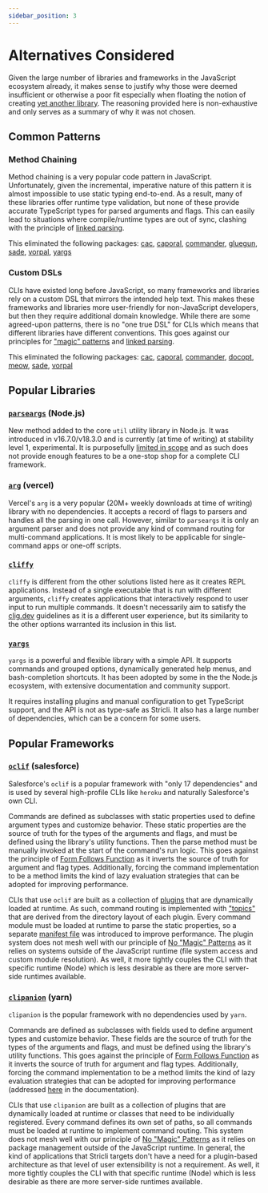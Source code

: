 ```yaml
---
sidebar_position: 3
---
```


# Alternatives Considered

Given the large number of libraries and frameworks in the JavaScript ecosystem already, it makes sense to justify why those were deemed insufficient or otherwise a poor fit especially when floating the notion of creating [yet another library](https://xkcd.com/927/). The reasoning provided here is non-exhaustive and only serves as a summary of why it was not chosen.

## Common Patterns

### Method Chaining

Method chaining is a very popular code pattern in JavaScript. Unfortunately, given the incremental, imperative nature of this pattern it is almost impossible to use static typing end-to-end. As a result, many of these libraries offer runtime type validation, but none of these provide accurate TypeScript types for parsed arguments and flags. This can easily lead to situations where compile/runtime types are out of sync, clashing with the principle of [linked parsing](./principles#when-parsing-form-follows-function).

This eliminated the following packages: [cac](https://github.com/cacjs/cac), [caporal](https://caporal.io/), [commander](https://github.com/tj/commander.js), [gluegun](https://infinitered.github.io/gluegun/#/), [sade](https://github.com/lukeed/sade), [vorpal](http://vorpal.js.org/), [yargs](https://github.com/yargs/yargs)

### Custom DSLs

CLIs have existed long before JavaScript, so many frameworks and libraries rely on a custom DSL that mirrors the intended help text. This makes these frameworks and libraries more user-friendly for non-JavaScript developers, but then they require additional domain knowledge. While there are some agreed-upon patterns, there is no "one true DSL" for CLIs which means that different libraries have different conventions. This goes against our principles for ["magic" patterns](./principles#no-magic-features-or-patterns) and [linked parsing](./principles#when-parsing-form-follows-function).

This eliminated the following packages: [cac](https://github.com/cacjs/cac), [caporal](https://caporal.io/), [commander](https://github.com/tj/commander.js), [docopt](http://docopt.org/), [meow](https://github.com/sindresorhus/meow), [sade](https://github.com/lukeed/sade), [vorpal](http://vorpal.js.org/)

## Popular Libraries

### [`parseargs`](https://github.com/pkgjs/parseargs) (Node.js)

New method added to the core `util` utility library in Node.js. It was introduced in v16.7.0/v18.3.0 and is currently (at time of writing) at stability level 1, experimental. It is purposefully [limited in scope](https://github.com/pkgjs/parseargs#scope) and as such does not provide enough features to be a one-stop shop for a complete CLI framework.

### [`arg`](https://github.com/vercel/arg) (vercel)

Vercel's `arg` is a very popular (20M+ weekly downloads at time of writing) library with no dependencies. It accepts a record of flags to parsers and handles all the parsing in one call. However, similar to `parseargs` it is only an argument parser and does not provide any kind of command routing for multi-command applications. It is most likely to be applicable for single-command apps or one-off scripts.

### [`cliffy`](https://github.com/drew-y/cliffy)

`cliffy` is different from the other solutions listed here as it creates REPL applications. Instead of a single executable that is run with different arguments, `cliffy` creates applications that interactively respond to user input to run multiple commands. It doesn't necessarily aim to satisfy the [clig.dev](https://clig.dev) guidelines as it is a different user experience, but its similarity to the other options warranted its inclusion in this list.

### [`yargs`](https://yargs.js.org/)

`yargs` is a powerful and flexible library with a simple API. It supports commands and grouped options, dynamically generated help menus, and bash-completion shortcuts.  It has been adopted by some in the the Node.js ecosystem, with extensive documentation and community support.

It requires installing plugins and manual configuration to get TypeScript support, and the API is not as type-safe as Stricli. It also has a large number of dependencies, which can be a concern for some users.

## Popular Frameworks

### [`oclif`](https://oclif.io/) (salesforce)

Salesforce's `oclif` is a popular framework with "only 17 dependencies" and is used by several high-profile CLIs like `heroku` and naturally Salesforce's own CLI.

Commands are defined as subclasses with static properties used to define argument types and customize behavior. These static properties are the source of truth for the types of the arguments and flags, and must be defined using the library's utility functions. Then the parse method must be manually invoked at the start of the command's run logic. This goes against the principle of [Form Follows Function](./principles#when-parsing-form-follows-function) as it inverts the source of truth for argument and flag types. Additionally, forcing the command implementation to be a method limits the kind of lazy evaluation strategies that can be adopted for improving performance.

CLIs that use `oclif` are built as a collection of [plugins](https://oclif.io/docs/plugins) that are dynamically loaded at runtime. As such, command routing is implemented with ["topics"](https://oclif.io/docs/topics) that are derived from the directory layout of each plugin. Every command module must be loaded at runtime to parse the static properties, so a separate [manifest file](https://oclif.io/docs/plugin_loading#manifests-improve-performance) was introduced to improve performance. The plugin system does not mesh well with our principle of [No "Magic" Patterns](./principles#no-magic-features-or-patterns) as it relies on systems outside of the JavaScript runtime (file system access and custom module resolution). As well, it more tightly couples the CLI with that specific runtime (Node) which is less desirable as there are more server-side runtimes available.

### [`clipanion`](https://mael.dev/clipanion/) (yarn)

`clipanion` is the popular framework with no dependencies used by `yarn`.

Commands are defined as subclasses with fields used to define argument types and customize behavior. These fields are the source of truth for the types of the arguments and flags, and must be defined using the library's utility functions. This goes against the principle of [Form Follows Function](./principles#when-parsing-form-follows-function) as it inverts the source of truth for argument and flag types. Additionally, forcing the command implementation to be a method limits the kind of lazy evaluation strategies that can be adopted for improving performance (addressed [here](https://mael.dev/clipanion/docs/tips#lazy-evaluation) in the documentation).

CLIs that use `clipanion` are built as a collection of plugins that are dynamically loaded at runtime or classes that need to be individually registered. Every command defines its own set of paths, so all commands must be loaded at runtime to implement command routing. This system does not mesh well with our principle of [No "Magic" Patterns](./principles#no-magic-features-or-patterns) as it relies on package management outside of the JavaScript runtime. In general, the kind of applications that Stricli targets don't have a need for a plugin-based architecture as that level of user extensibility is not a requirement. As well, it more tightly couples the CLI with that specific runtime (Node) which is less desirable as there are more server-side runtimes available.
